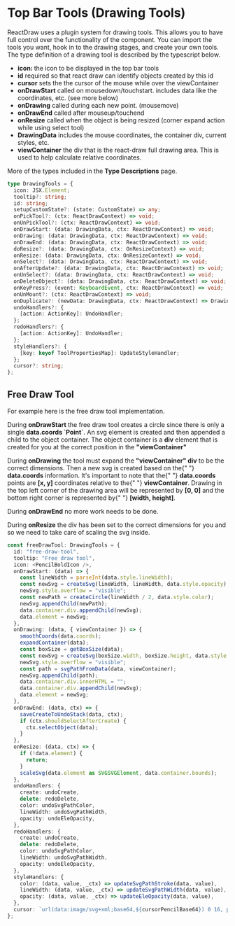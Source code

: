 
<Meta title="Drawing Tools" />

# Top Bar Tools (Drawing Tools)

ReactDraw uses a plugin system for drawing tools.
This allows you to have full control over the functionality of the component.
You can import the tools you want, hook in to the drawing stages, and create your own tools.
The type definition of a drawing tool is described by the typescript below.

<ul>
  <li>
    <strong>icon: </strong> the icon to be displayed in the top bar tools
  </li>
  <li>
    <strong>id</strong> required so that react draw can identify objects created
    by this id
  </li>
  <li>
    <strong>cursor</strong> sets the the cursor of the mouse while over the
    viewContainer
  </li>
  <li>
    <strong>onDrawStart</strong> called on mousedown/touchstart. includes data
    like the coordinates, etc. (see more below)
  </li>
  <li>
    <strong>onDrawing</strong> called during each new point. (mousemove)
  </li>
  <li>
    <strong>onDrawEnd</strong> called after mouseup/touchend
  </li>
  <li>
    <strong>onResize</strong> called when the object is being resized (corner
    expand action while using select tool)
  </li>
  <li>
    <strong>DrawingData</strong> includes the mouse coordinates, the container
    div, current styles, etc.
  </li>
  <li>
    <strong>viewContainer</strong> the div that is the react-draw full drawing
    area. This is used to help calculate relative coordinates.
  </li>
</ul>

More of the types included in the <b>Type Descriptions</b> page.

```typescript
type DrawingTools = {
  icon: JSX.Element;
  tooltip?: string;
  id: string;
  setupCustomState?: (state: CustomState) => any;
  onPickTool?: (ctx: ReactDrawContext) => void;
  onUnPickTool?: (ctx: ReactDrawContext) => void;
  onDrawStart: (data: DrawingData, ctx: ReactDrawContext) => void;
  onDrawing: (data: DrawingData, ctx: ReactDrawContext) => void;
  onDrawEnd: (data: DrawingData, ctx: ReactDrawContext) => void;
  doResize?: (data: DrawingData, ctx: OnResizeContext) => void;
  onResize: (data: DrawingData, ctx: OnResizeContext) => void;
  onSelect?: (data: DrawingData, ctx: ReactDrawContext) => void;
  onAfterUpdate?: (data: DrawingData, ctx: ReactDrawContext) => void;
  onUnSelect?: (data: DrawingData, ctx: ReactDrawContext) => void;
  onDeleteObject?: (data: DrawingData, ctx: ReactDrawContext) => void;
  onKeyPress?: (event: KeyboardEvent, ctx: ReactDrawContext) => void;
  onUnMount?: (ctx: ReactDrawContext) => void;
  onDuplicate?: (newData: DrawingData, ctx: ReactDrawContext) => DrawingData;
  undoHandlers?: {
    [action: ActionKey]: UndoHandler;
  };
  redoHandlers?: {
    [action: ActionKey]: UndoHandler;
  };
  styleHandlers?: {
    [key: keyof ToolPropertiesMap]: UpdateStyleHandler;
  };
  cursor?: string;
};
```

## Free Draw Tool

For example here is the free draw tool implementation.

<p>
  During <b>onDrawStart</b> the free draw tool creates a circle since there is
  only a single <b>data.coords `Point`</b>. An svg element is created and then
  appended a child to the object container. The object container is a <b>div</b>
  element that is created for you at the correct position in the <b>
    "viewContainer"
  </b>
</p>
<p>
  During <b>onDrawing</b> the tool must expand the <b>"viewContainer" div</b> to
  be the correct dimensions. Then a new svg is created based on the{" "}
  <b>data.coords</b> information. It's important to note that the{" "}
  <b>data.coords</b> points are <b>[x, y]</b> coordinates relative to the{" "}
  <b>viewContainer</b>. Drawing in the top left corner of the drawing area will
  be represented by <b>[0, 0]</b> and the bottom right corner is represented by{" "}
  <b>[width, height]</b>.
</p>
<p>
  During <b>onDrawEnd</b> no more work needs to be done.
</p>
<p>
  During <b>onResize</b> the div has been set to the correct dimensions for you
  and so we need to take care of scaling the svg inside.
</p>

```typescript
const freeDrawTool: DrawingTools = {
  id: "free-draw-tool",
  tooltip: "Free draw tool",
  icon: <PencilBoldIcon />,
  onDrawStart: (data) => {
    const lineWidth = parseInt(data.style.lineWidth);
    const newSvg = createSvg(lineWidth, lineWidth, data.style.opacity);
    newSvg.style.overflow = "visible";
    const newPath = createCircle(lineWidth / 2, data.style.color);
    newSvg.appendChild(newPath);
    data.container.div.appendChild(newSvg);
    data.element = newSvg;
  },
  onDrawing: (data, { viewContainer }) => {
    smoothCoords(data.coords);
    expandContainer(data);
    const boxSize = getBoxSize(data);
    const newSvg = createSvg(boxSize.width, boxSize.height, data.style.opacity);
    newSvg.style.overflow = "visible";
    const path = svgPathFromData(data, viewContainer);
    newSvg.appendChild(path);
    data.container.div.innerHTML = "";
    data.container.div.appendChild(newSvg);
    data.element = newSvg;
  },
  onDrawEnd: (data, ctx) => {
    saveCreateToUndoStack(data, ctx);
    if (ctx.shouldSelectAfterCreate) {
      ctx.selectObject(data);
    }
  },
  onResize: (data, ctx) => {
    if (!data.element) {
      return;
    }
    scaleSvg(data.element as SVGSVGElement, data.container.bounds);
  },
  undoHandlers: {
    create: undoCreate,
    delete: redoDelete,
    color: undoSvgPathColor,
    lineWidth: undoSvgPathWidth,
    opacity: undoEleOpacity,
  },
  redoHandlers: {
    create: undoCreate,
    delete: redoDelete,
    color: undoSvgPathColor,
    lineWidth: undoSvgPathWidth,
    opacity: undoEleOpacity,
  },
  styleHandlers: {
    color: (data, value, _ctx) => updateSvgPathStroke(data, value),
    lineWidth: (data, value, _ctx) => updateSvgPathWidth(data, value),
    opacity: (data, value, _ctx) => updateEleOpacity(data, value),
  },
  cursor: `url(data:image/svg+xml;base64,${cursorPencilBase64}) 0 16, pointer`,
};
```
